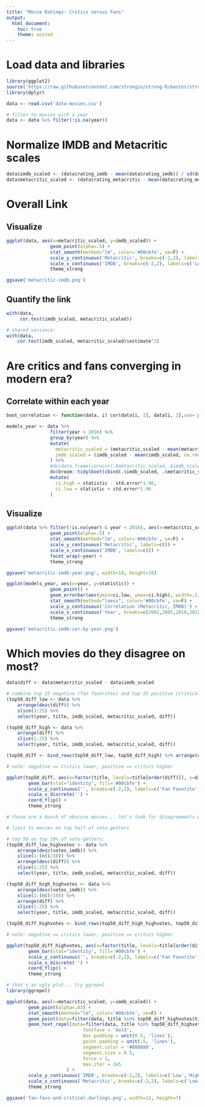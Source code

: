 ```yaml
---
title: "Movie Ratings: Critics versus Fans"
output:
  html_document:
    toc: true
    theme: united
---
```


# Load data and libraries

```r
library(ggplot2)
source('https://raw.githubusercontent.com/strongio/strong-R/master/strong-ggplot.R')
library(dplyr)

data <- read.csv('data-movies.csv')

# filter to movies with a year
data <- data %>% filter(!is.na(year))
```

# Normalize IMDB and Metacritic scales

```r
data$imdb_scaled <- (data$rating_imdb - mean(data$rating_imdb)) / sd(data$rating_imdb)
data$metacritic_scaled <- (data$rating_metacritic - mean(data$rating_metacritic,na.rm=T)) / sd(data$rating_metacritic,na.rm=T)
```

# Overall Link

## Visualize

```r
ggplot(data, aes(x=metacritic_scaled, y=imdb_scaled)) +
                geom_point(alpha=.5) +
                stat_smooth(method="lm", color='#00cbfe', se=F) +
                scale_y_continuous('Metacritic', breaks=c(-2,2), labels=c('Low','High')) +
                scale_x_continuous('IMDB', breaks=c(-2,2), labels=c('Low','High')) +
                theme_strong

ggsave('metacritic-imdb.png')
```

## Quantify the link

```r
with(data,
     cor.test(imdb_scaled, metacritic_scaled))

# shared variance:
with(data,
    cor.test(imdb_scaled, metacritic_scaled)$estimate^2)
```

# Are critics and fans converging in modern era?

## Correlate within each year

```r
boot_correlation <- function(data, i) cor(data[i, 1], data[i, 2],use='pairwise.complete.obs')

models_year <- data %>%
                filter(year < 2016) %>%
                group_by(year) %>%
                mutate(
                  metacritic_scaled = (metacritic_scaled - mean(metacritic_scaled, na.rm=T)) / sd(metacritic_scaled, na.rm=T),
                  imdb_scaled = (imdb_scaled - mean(imdb_scaled, na.rm=T)) / sd(imdb_scaled, na.rm=T)
                ) %>%
                #do(data.frame(cor=cor(.$metacritic_scaled,.$imdb_scaled,use='pairwise.complete.obs')))
                do(broom::tidy(boot(cbind(.$imdb_scaled, .$metacritic_scaled), boot_correlation, 1000))) %>%
                mutate(
                  ci.high = statistic - std.error*1.96,
                  ci.low = statistic + std.error*1.96
                )
```

## Visualize

```r
ggplot(data %>% filter(!is.na(year) & year < 2016), aes(x=metacritic_scaled, y=imdb_scaled)) +
                geom_point(alpha=.5) +
                stat_smooth(method="lm", color='#00cbfe', se=F) +
                scale_y_continuous('Metacritic', labels=c()) +
                scale_x_continuous('IMDB', labels=c()) +
                facet_wrap(~year) +
                theme_strong

ggsave('metacritic-imdb-year.png', width=10, height=10)

ggplot(models_year, aes(x=year, y=statistic)) +
                geom_point() +
                geom_errorbar(aes(ymin=ci.low, ymax=ci.high), width=.1) +
                stat_smooth(method="loess", color='#00cbfe', se=F) +
                scale_y_continuous('Correlation (Metacritic, IMDB)') +
                scale_x_continuous('Year', breaks=c(2001,2005,2010,2015)) +
                theme_strong

ggsave('metacritic-imdb-cor-by-year.png')
```

# Which movies do they disagree on most?

```r
data$diff <- data$metacritic_scaled - data$imdb_scaled

# combine top 25 negative (fan favorites) and top 25 positive (critical darlings):
(top50_diff_low <- data %>%
    arrange(desc(diff)) %>%
    slice(1:25) %>%
    select(year, title, imdb_scaled, metacritic_scaled, diff))

(top50_diff_high <- data %>%
    arrange(diff) %>%
    slice(1:25) %>%
    select(year, title, imdb_scaled, metacritic_scaled, diff))

(top50_diff <- bind_rows(top50_diff_low, top50_diff_high) %>% arrange(diff))

# note: negative == critics lower, positive == critics higher

ggplot(top50_diff, aes(x=factor(title, levels=title[order(diff)]), y=diff)) +
        geom_bar(stat="identity", fill='#00cbfe') +
        scale_y_continuous('', breaks=c(-2,2), labels=c('Fan Favorite','Critical Darling')) +
        scale_x_discrete('') +
        coord_flip() +
        theme_strong

# those are a bunch of obscure movies... let's look for disagreements with movies with lots of votes

# limit to movies on top half of vote-getters

# top 50 on top 10% of vote-getters:
(top50_diff_low_highvotes <- data %>%
    arrange(desc(votes_imdb)) %>%
    slice(1:(n()/10)) %>%
    arrange(desc(diff)) %>%
    slice(1:25) %>%
    select(year, title, imdb_scaled, metacritic_scaled, diff))

(top50_diff_high_highvotes <- data %>%
    arrange(desc(votes_imdb)) %>%
    slice(1:(n()/10)) %>%
    arrange(diff) %>%
    slice(1:25) %>%
    select(year, title, imdb_scaled, metacritic_scaled, diff))

(top50_diff_highvotes <- bind_rows(top50_diff_high_highvotes, top50_diff_low_highvotes) %>% arrange(diff))

# note: negative == critics lower, positive == critics higher

ggplot(top50_diff_highvotes, aes(x=factor(title, levels=title[order(diff)]), y=diff)) +
        geom_bar(stat="identity", fill='#00cbfe') +
        scale_y_continuous('', breaks=c(-2,2), labels=c('Fan Favorite','Critical Darling')) +
        scale_x_discrete('') +
        coord_flip() +
        theme_strong

# that's an ugly plot... try ggrepel
library(ggrepel)

ggplot(data, aes(x=metacritic_scaled, y=imdb_scaled)) +
        geom_point(alpha=.03) +
        stat_smooth(method="lm", color='#00cbfe', se=F) +  
        geom_point(data=filter(data, title %in% top50_diff_highvotes$title), alpha=1) +
        geom_text_repel(data=filter(data, title %in% top50_diff_highvotes$title), aes(label=title),
                            fontface = 'bold',
                            box.padding = unit(0.5, 'lines'),
                            point.padding = unit(.5, 'lines'),
                            segment.color = '#888888',
                            segment.size = 0.5,
                            force = 1,
                            max.iter = 2e5
                      ) +
        scale_y_continuous('IMDB', breaks=c(-2,2), labels=c('Low','High')) +
        scale_x_continuous('Metacritic', breaks=c(-2,2), labels=c('Low','High')) +
        theme_strong

ggsave('fan-favs-and-critical-darlings.png', width=11, height=7)
```


